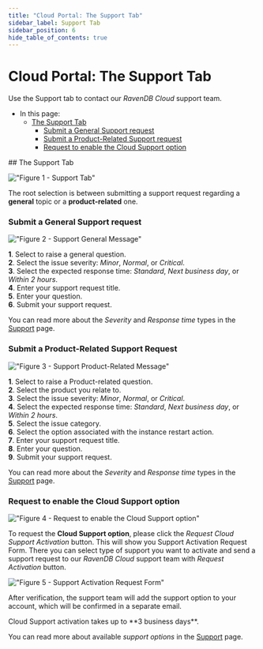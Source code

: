 ```yaml
---
title: "Cloud Portal: The Support Tab"
sidebar_label: Support Tab
sidebar_position: 6
hide_table_of_contents: true
---
```



# Cloud Portal: The Support Tab

<Admonition type="note" title="Note">

Use the Support tab to contact our *RavenDB Cloud* support team.

* In this page:  
  * [The Support Tab](../../cloud/portal/cloud-portal-support-tab#the-support-tab)  
     * [Submit a General Support request](../../cloud/portal/cloud-portal-support-tab#submit-a-general-support-request)  
     * [Submit a Product-Related Support request](../../cloud/portal/cloud-portal-support-tab#submit-a-product-related-support-request)
     * [Request to enable the Cloud Support option](../../cloud/portal/cloud-portal-support-tab#request-to-enable-the-cloud-support-option)
</Admonition>
## The Support Tab

!["Figure 1 - Support Tab"](./assets/portal-support-tab.png)

The root selection is between submitting a support request regarding a **general** topic or a **product-related** one.  
### Submit a General Support request  

!["Figure 2 - Support General Message"](./assets/portal-support-general-question-cloud-support.png)

   **1**. Select to raise a general question.  
   **2**. Select the issue severity: *Minor*, *Normal*, or *Critical*.  
   **3**. Select the expected response time: *Standard*, *Next business day*, or *Within 2 hours*.  
   **4**. Enter your support request title.  
   **5**. Enter your question.  
   **6**. Submit your support request.

You can read more about the *Severity* and *Response time* types in the [Support](../../cloud/cloud-support#response-time-types) page.
### Submit a Product-Related Support Request  

!["Figure 3 - Support Product-Related Message"](./assets/portal-support-instance-related-question-cloud-support.png)
    
   **1**. Select to raise a Product-related question.  
   **2**. Select the product you relate to.  
   **3**. Select the issue severity: *Minor*, *Normal*, or *Critical*.  
   **4**. Select the expected response time: *Standard*, *Next business day*, or *Within 2 hours*.  
   **5**. Select the issue category.  
   **6**. Select the option associated with the instance restart action.  
   **7**. Enter your support request title.  
   **8**. Enter your question.  
   **9**. Submit your support request.

You can read more about the *Severity* and *Response time* types in the [Support](../../cloud/cloud-support#response-time-types) page.
### Request to enable the Cloud Support option

!["Figure 4 - Request to enable the Cloud Support option"](./assets/portal-support-request-cloud-support-on-free-support.png)

To request the **Cloud Support option**, please click the *Request Cloud Support Activation* button.
This will show you Support Activation Request Form. There you can select type of support you want to activate and send a
support request to our *RavenDB Cloud* support team with *Request Activation* button.

!["Figure 5 - Support Activation Request Form"](./assets/portal-support-activation-request-form.png)


After verification, the support team will add the support option to your account, which 
will be confirmed in a separate email.

<Admonition type="info" title="Info">
Cloud Support activation takes up to **3 business days**.
</Admonition>

You can read more about available *support options* in the [Support](../../cloud/cloud-support#available-support-options) page.


